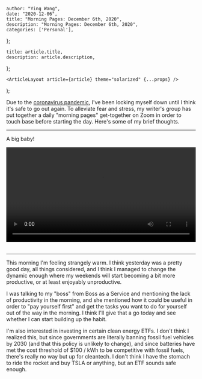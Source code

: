

    author: "Ying Wang",
    date: "2020-12-06",
    title: "Morning Pages: December 6th, 2020",
    description: "Morning Pages: December 6th, 2020",
    categories: ['Personal'],
};

    title: article.title,
    description: article.description,
};

    <ArticleLayout article={article} theme="solarized" {...props} />
);


Due to the [coronavirus
pandemic](https://en.wikipedia.org/wiki/2019-20_coronavirus_pandemic), I've been
locking myself down until I think it's safe to go out again. To alleviate fear
and stress, my writer's group has put together a daily "morning pages"
get-together on Zoom in order to touch base before starting the day. Here's some
of my brief thoughts.

---

A big baby!

<!-- https://stackoverflow.com/a/26276254 -->
<video style="width: 100%; width: -moz-available; width: -webkit-fill-available; width: fill-available; max-width: 100%;" controls>
    <source src="/video/posts/2020/12/06/morning_pages.mp4" type="video/mp4">
    Your browser does not support HTML5 video.
</video>
<br/>
<br/>

---

This morning I'm feeling strangely warm. I think yesterday was a pretty good
day, all things considered, and I think I managed to change the dynamic enough
where my weekends will start becoming a bit more productive, or at least
enjoyably unproductive.

I was talking to my "boss" from Boss as a Service and mentioning the lack of
productivity in the morning, and she mentioned how it could be useful in order
to "pay yourself first" and get the tasks you want to do for yourself out of the
way in the morning. I think I'll give that a go today and see whether I can
start building up the habit.

I'm also interested in investing in certain clean energy ETFs. I don't think I
realized this, but since governments are literally banning fossil fuel vehicles
by 2030 (and that this policy is unlikely to change), and since batteries have
met the cost threshold of $100 / kWh to be competitive with fossil fuels,
there's really no way but up for cleantech. I don't think I have the stomach to
ride the rocket and buy TSLA or anything, but an ETF sounds safe enough.
